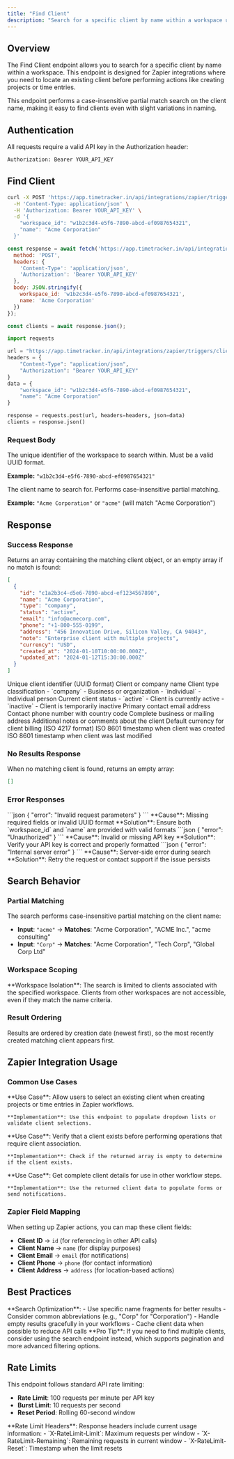 ```yaml
---
title: "Find Client"
description: "Search for a specific client by name within a workspace using advanced filtering options."
---
```


## Overview

The Find Client endpoint allows you to search for a specific client by name within a workspace. This endpoint is designed for Zapier integrations where you need to locate an existing client before performing actions like creating projects or time entries.

<Note>
This endpoint performs a case-insensitive partial match search on the client name, making it easy to find clients even with slight variations in naming.
</Note>

## Authentication

All requests require a valid API key in the Authorization header:

```bash
Authorization: Bearer YOUR_API_KEY
```

## Find Client

<CodeGroup>

```bash cURL
curl -X POST 'https://app.timetracker.in/api/integrations/zapier/triggers/clients/find' \
  -H 'Content-Type: application/json' \
  -H 'Authorization: Bearer YOUR_API_KEY' \
  -d '{
    "workspace_id": "w1b2c3d4-e5f6-7890-abcd-ef0987654321",
    "name": "Acme Corporation"
  }'
```

```javascript JavaScript
const response = await fetch('https://app.timetracker.in/api/integrations/zapier/triggers/clients/find', {
  method: 'POST',
  headers: {
    'Content-Type': 'application/json',
    'Authorization': 'Bearer YOUR_API_KEY'
  },
  body: JSON.stringify({
    workspace_id: 'w1b2c3d4-e5f6-7890-abcd-ef0987654321',
    name: 'Acme Corporation'
  })
});

const clients = await response.json();
```

```python Python
import requests

url = "https://app.timetracker.in/api/integrations/zapier/triggers/clients/find"
headers = {
    "Content-Type": "application/json",
    "Authorization": "Bearer YOUR_API_KEY"
}
data = {
    "workspace_id": "w1b2c3d4-e5f6-7890-abcd-ef0987654321",
    "name": "Acme Corporation"
}

response = requests.post(url, headers=headers, json=data)
clients = response.json()
```

</CodeGroup>

### Request Body

<ParamField body="workspace_id" type="string" required>
  The unique identifier of the workspace to search within. Must be a valid UUID format.
  
  **Example:** `"w1b2c3d4-e5f6-7890-abcd-ef0987654321"`
</ParamField>

<ParamField body="name" type="string" required>
  The client name to search for. Performs case-insensitive partial matching.
  
  **Example:** `"Acme Corporation"` or `"acme"` (will match "Acme Corporation")
</ParamField>

## Response

### Success Response

Returns an array containing the matching client object, or an empty array if no match is found:

```json
[
  {
    "id": "c1a2b3c4-d5e6-7890-abcd-ef1234567890",
    "name": "Acme Corporation",
    "type": "company",
    "status": "active",
    "email": "info@acmecorp.com",
    "phone": "+1-800-555-0199",
    "address": "456 Innovation Drive, Silicon Valley, CA 94043",
    "note": "Enterprise client with multiple projects",
    "currency": "USD",
    "created_at": "2024-01-10T10:00:00.000Z",
    "updated_at": "2024-01-12T15:30:00.000Z"
  }
]
```

<ResponseField name="id" type="string">
  Unique client identifier (UUID format)
</ResponseField>

<ResponseField name="name" type="string">
  Client or company name
</ResponseField>

<ResponseField name="type" type="string">
  Client type classification
  - `company` - Business or organization
  - `individual` - Individual person
</ResponseField>

<ResponseField name="status" type="string">
  Current client status
  - `active` - Client is currently active
  - `inactive` - Client is temporarily inactive
</ResponseField>

<ResponseField name="email" type="string">
  Primary contact email address
</ResponseField>

<ResponseField name="phone" type="string">
  Contact phone number with country code
</ResponseField>

<ResponseField name="address" type="string">
  Complete business or mailing address
</ResponseField>

<ResponseField name="note" type="string">
  Additional notes or comments about the client
</ResponseField>

<ResponseField name="currency" type="string">
  Default currency for client billing (ISO 4217 format)
</ResponseField>

<ResponseField name="created_at" type="string">
  ISO 8601 timestamp when client was created
</ResponseField>

<ResponseField name="updated_at" type="string">
  ISO 8601 timestamp when client was last modified
</ResponseField>

### No Results Response

When no matching client is found, returns an empty array:

```json
[]
```

### Error Responses

<AccordionGroup>
  <Accordion title="400 Bad Request - Invalid Parameters">
    ```json
    {
      "error": "Invalid request parameters"
    }
    ```
    **Cause**: Missing required fields or invalid UUID format  
    **Solution**: Ensure both `workspace_id` and `name` are provided with valid formats
  </Accordion>
  
  <Accordion title="401 Unauthorized">
    ```json
    {
      "error": "Unauthorized"
    }
    ```
    **Cause**: Invalid or missing API key  
    **Solution**: Verify your API key is correct and properly formatted
  </Accordion>
  
  <Accordion title="500 Internal Server Error">
    ```json
    {
      "error": "Internal server error"
    }
    ```
    **Cause**: Server-side error during search  
    **Solution**: Retry the request or contact support if the issue persists
  </Accordion>
</AccordionGroup>

## Search Behavior

### Partial Matching

The search performs case-insensitive partial matching on the client name:

- **Input**: `"acme"` → **Matches**: "Acme Corporation", "ACME Inc.", "acme consulting"
- **Input**: `"Corp"` → **Matches**: "Acme Corporation", "Tech Corp", "Global Corp Ltd"

### Workspace Scoping

<Warning>
**Workspace Isolation**: The search is limited to clients associated with the specified workspace. Clients from other workspaces are not accessible, even if they match the name criteria.
</Warning>

### Result Ordering

Results are ordered by creation date (newest first), so the most recently created matching client appears first.

## Zapier Integration Usage

### Common Use Cases

<AccordionGroup>
  <Accordion title="Client Selection in Workflows">
    **Use Case**: Allow users to select an existing client when creating projects or time entries in Zapier workflows.
    
    **Implementation**: Use this endpoint to populate dropdown lists or validate client selections.
  </Accordion>
  
  <Accordion title="Data Validation">
    **Use Case**: Verify that a client exists before performing operations that require client association.
    
    **Implementation**: Check if the returned array is empty to determine if the client exists.
  </Accordion>
  
  <Accordion title="Client Information Retrieval">
    **Use Case**: Get complete client details for use in other workflow steps.
    
    **Implementation**: Use the returned client data to populate forms or send notifications.
  </Accordion>
</AccordionGroup>

### Zapier Field Mapping

When setting up Zapier actions, you can map these client fields:

- **Client ID** → `id` (for referencing in other API calls)
- **Client Name** → `name` (for display purposes)
- **Client Email** → `email` (for notifications)
- **Client Phone** → `phone` (for contact information)
- **Client Address** → `address` (for location-based actions)

## Best Practices

<Check>
**Search Optimization**:
- Use specific name fragments for better results
- Consider common abbreviations (e.g., "Corp" for "Corporation")
- Handle empty results gracefully in your workflows
- Cache client data when possible to reduce API calls
</Check>

<Tip>
**Pro Tip**: If you need to find multiple clients, consider using the search endpoint instead, which supports pagination and more advanced filtering options.
</Tip>

## Rate Limits

This endpoint follows standard API rate limiting:

- **Rate Limit**: 100 requests per minute per API key
- **Burst Limit**: 10 requests per second
- **Reset Period**: Rolling 60-second window

<Info>
**Rate Limit Headers**: Response headers include current usage information:
- `X-RateLimit-Limit`: Maximum requests per window
- `X-RateLimit-Remaining`: Remaining requests in current window
- `X-RateLimit-Reset`: Timestamp when the limit resets
</Info>
